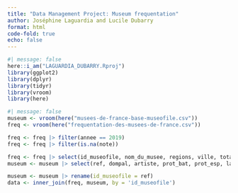 ```yaml
---
title: "Data Management Project: Museum frequentation"
author: Joséphine Laguardia and Lucile Dubarry
format: html
code-fold: true
echo: false
---
```


```r
#| message: false
here::i_am("LAGUARDIA_DUBARRY.Rproj")
library(ggplot2)
library(dplyr)
library(tidyr)
library(vroom)
library(here)
```

```r
#| message: false
museum <- vroom(here("musees-de-france-base-museofile.csv"))
freq <- vroom(here("frequentation-des-musees-de-france.csv"))
```

```r
freq <- freq |> filter(annee == 2019)
freq <- freq |> filter(is.na(note))
```

```r
freq <- freq |> select(id_museofile, nom_du_musee, regions, ville, total, payant, gratuit, nomdep)
museum <- museum |> select(ref, dompal, artiste, prot_bat, prot_esp, latitude, longitude)
```

```r
museum <- museum |> rename(id_museofile = ref)
data <- inner_join(freq, museum, by = 'id_museofile')
```


